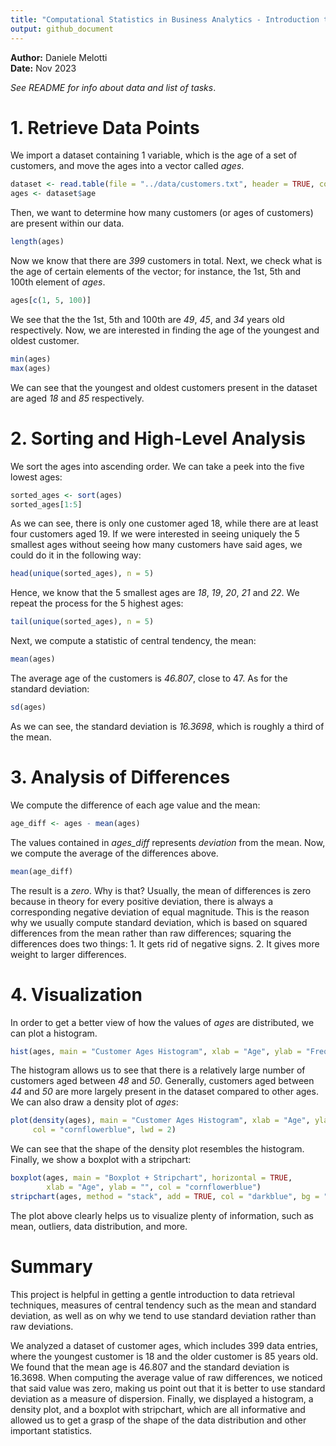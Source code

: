 ```yaml
---
title: "Computational Statistics in Business Analytics - Introduction to Computation"
output: github_document
---
```


**Author:** Daniele Melotti<br>
**Date:** Nov 2023

_See README for info about data and list of tasks_.

# 1. Retrieve Data Points

We import a dataset containing 1 variable, which is the age of a set of customers, and move the ages into a vector called _ages_.
```r
dataset <- read.table(file = "../data/customers.txt", header = TRUE, colClasses = "numeric")
ages <- dataset$age
```

Then, we want to determine how many customers (or ages of customers) are present within our data.
```r
length(ages)
```

Now we know that there are _399_ customers in total. Next, we check what is the age of certain elements of the vector; for instance, the 1st, 5th and 100th element of _ages_.
```r
ages[c(1, 5, 100)]
```

We see that the the 1st, 5th and 100th are _49_, _45_, and _34_ years old respectively. Now, we are interested in finding the age of the youngest and oldest customer.
```r
min(ages)
max(ages)
```

We can see that the youngest and oldest customers present in the dataset are aged _18_ and _85_ respectively.

# 2. Sorting and High-Level Analysis

We sort the ages into ascending order. We can take a peek into the five lowest ages:
```r
sorted_ages <- sort(ages)
sorted_ages[1:5]
```

As we can see, there is only one customer aged 18, while there are at least four customers aged 19. If we were interested in seeing uniquely the 5 smallest ages without seeing how many customers have said ages, we could do it in the following way:
```r
head(unique(sorted_ages), n = 5)
```

Hence, we know that the 5 smallest ages are _18_, _19_, _20_, _21_ and _22_. We repeat the process for the 5 highest ages:
```r
tail(unique(sorted_ages), n = 5)
```

Next, we compute a statistic of central tendency, the mean:
```r
mean(ages)
```

The average age of the customers is _46.807_, close to 47. As for the standard deviation:
```r
sd(ages)
```

As we can see, the standard deviation is _16.3698_, which is roughly a third of the mean.

# 3. Analysis of Differences

We compute the difference of each age value and the mean:
```r
age_diff <- ages - mean(ages)
```

The values contained in _ages_diff_ represents _deviation_ from the mean. Now, we compute the average of the differences above.
```r
mean(age_diff)
```

The result is a _zero_. Why is that? Usually, the mean of differences is zero because in theory for every positive deviation, there is always a corresponding negative deviation of equal magnitude. This is the reason why we usually compute standard deviation, which is based on squared differences from the mean rather than raw differences; squaring the differences does two things:
1. It gets rid of negative signs.
2. It gives more weight to larger differences.

# 4. Visualization

In order to get a better view of how the values of _ages_ are distributed, we can plot a histogram.
```r
hist(ages, main = "Customer Ages Histogram", xlab = "Age", ylab = "Frequency", breaks = 35, col = "cornflowerblue")
```

The histogram allows us to see that there is a relatively large number of customers aged between _48_ and _50_. Generally, customers aged between _44_ and _50_ are more largely present in the dataset compared to other ages. We can also draw a density plot of _ages_:
```r
plot(density(ages), main = "Customer Ages Histogram", xlab = "Age", ylab = "Density",
     col = "cornflowerblue", lwd = 2)
```

We can see that the shape of the density plot resembles the histogram. Finally, we show a boxplot with a stripchart:
```r
boxplot(ages, main = "Boxplot + Stripchart", horizontal = TRUE,
        xlab = "Age", ylab = "", col = "cornflowerblue")
stripchart(ages, method = "stack", add = TRUE, col = "darkblue", bg = "lightblue", at = 0.6)
```

The plot above clearly helps us to visualize plenty of information, such as mean, outliers, data distribution, and more.

# Summary
This project is helpful in getting a gentle introduction to data retrieval techniques, measures of central tendency such as the mean and standard deviation, as well as on why we tend to use standard deviation rather than raw deviations.

We analyzed a dataset of customer ages, which includes 399 data entries, where the youngest customer is 18 and the older customer is 85 years old. We found that the mean age is 46.807 and the standard deviation is 16.3698. When computing the average value of raw differences, we noticed that said value was zero, making us point out that it is better to use standard deviation as a measure of dispersion. Finally, we displayed a histogram, a density plot, and a boxplot with stripchart, which are all informative and allowed us to get a grasp of the shape of the data distribution and other important statistics.